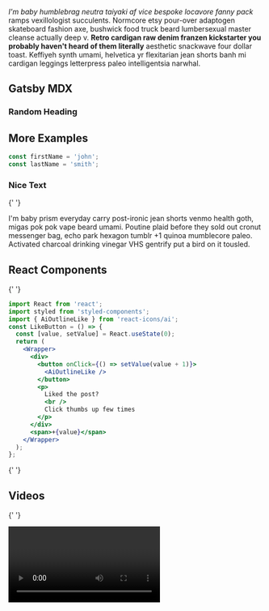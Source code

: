 
<Layout>
  <section className="mdx-page">


_I'm baby humblebrag neutra taiyaki af vice bespoke locavore fanny pack_ ramps vexillologist succulents. Normcore etsy pour-over adaptogen skateboard fashion axe, bushwick food truck beard lumbersexual master cleanse actually deep v. **Retro cardigan raw denim franzen kickstarter you probably haven't heard of them literally** aesthetic snackwave four dollar toast. Keffiyeh synth umami, helvetica yr flexitarian jean shorts banh mi cardigan leggings letterpress paleo intelligentsia narwhal.

# Gatsby MDX

### Random Heading

## More Examples

  <div className="code">


```js
const firstName = 'john';
const lastName = 'smith';
```

   </div>


  <div className="nice-text">


### Nice Text

{' '}

<FiInfo className='nice-text-icon'></FiInfo>

I'm baby prism everyday carry post-ironic jean shorts venmo health goth, migas pok pok vape beard umami. Poutine plaid before they sold out cronut messenger bag, echo park hexagon tumblr +1 quinoa mumblecore paleo. Activated charcoal drinking vinegar VHS gentrify put a bird on it tousled.

  </div>


## React Components

{' '}

<Counter />

```jsx
import React from 'react';
import styled from 'styled-components';
import { AiOutlineLike } from 'react-icons/ai';
const LikeButton = () => {
  const [value, setValue] = React.useState(0);
  return (
    <Wrapper>
      <div>
        <button onClick={() => setValue(value + 1)}>
          <AiOutlineLike />
        </button>
        <p>
          Liked the post?
          <br />
          Click thumbs up few times
        </p>
      </div>
      <span>+{value}</span>
    </Wrapper>
  );
};
```

{' '}

<LikeButton />

## Videos

{' '}

<RegVideo />
<Video />

{' '}

<h2>regular heading</h2>
<h2 title> nice title </h2>

{' '}

<h4>inline code</h4>

`console.log('hello there')`

{' '}

<h4> blockquote element </h4>

{' '}

<blockquote display='default'>
  I'm baby prism everyday carry post-ironic jean shorts venmo health goth, migas
</blockquote>

{' '}

<blockquote display='info'>
  I'm baby prism everyday carry post-ironic jean shorts venmo health goth, migas
</blockquote>

{' '}

<blockquote display='warning'>
  I'm baby prism everyday carry post-ironic jean shorts venmo health goth, migas
</blockquote>

{' '}

<blockquote>
  I'm baby gluten-free lo-fi tumblr, bicycle rights edison bulb green juice
  ennui next level viral jean shorts. Food truck godard street art migas fixie
  shaman paleo chia single-origin coffee poke pug portland flannel.
</blockquote>

> hello there

#### Javascript

```js
// comments
const name = 'john';
const channel = 'coding addict';

function featuredProducts(data) {
  return data.filter((item) => {
    return item.featured === true;
  });
}
featuredProducts();
```

#### JSX

```jsx
import React from 'react';

const Counter = () => {
  const [count, setCount] = React.useState(0);
  return (
    <section className='counter'>
      <h4>show some love to MDX</h4>
      <h4>likes {count}</h4>
      <button className='btn btn-danger' onClick={() => setCount(count + 1)}>
        i like mdx
      </button>
    </section>
  );
};
export default Counter;
```

#### HTML

```html
<h1>hello world</h1>
<p class="random">random text</p>
<section class="contact">
  <div class="title">
    <h1>contact us</h1>
  </div>
</section>
```

#### CSS

```css file=App.js
max-width: 500px;
border-radius: var(--radius);
padding: 1rem 1.5rem;
background: var(--clr-grey-10);
text-align: center;
```

{' '}

<article>this is aside</article>

  <Link to="/posts" className="btn center-btn">all posts</Link>
  </section>
</Layout>

